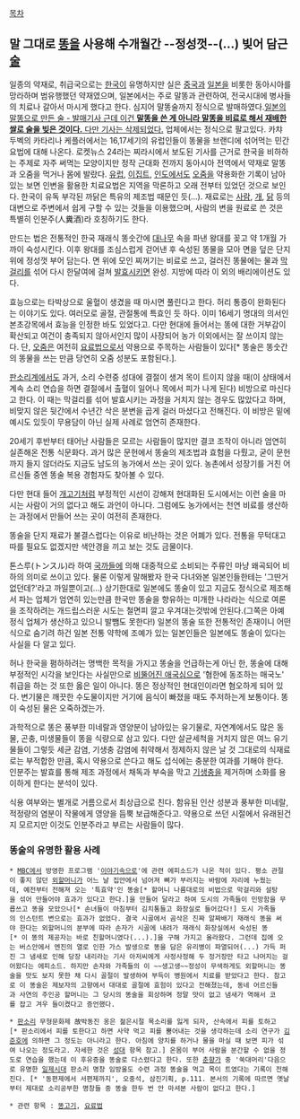 [[목차]]

== 말 그대로 [[똥]]을 사용해 수개월간 --정성껏--(...) 빚어 담근 [[술]] ==
일종의 약재로, 취급국으로는 [[한국]]이 유명하지만 실은 [[중국]]과 [[일본]]을 비롯한 동아시아를 망라하며 범유행했던 약재였으며, 일본에서는 주로 말똥과 관련하여, 전국시대에 병사들의 치료나 갈아서 마시게 했다고 한다. 심지어 말똥술까지 정식으로 발매하였다.[http://cfile22.uf.tistory.com/image/224ACE3E52AD25101C6A27 일본의 말똥으로 만든 술 - 발매기사 근데 이건 '''말똥을 쓴 게 아니라 말똥을 비료로 해서 재배한 쌀로 술을 빚은 것이다.''' 다만 기사는 삭제되었다.] 업체에서는 정식으로 팔고있다. 카챠 두벡의 카타리나 케플러에서는 16,17세기의 유럽인들이 똥물을 브랜디에 섞어먹는 민간 요법에 대해 나온다. 
로켓뉴스 24라는 찌라시에서 보도된 기사를 근거로 한국을 비하하는 주제로 자주 써먹는 모양이지만 정작 근대화 전까지 동아시아 전역에서 약재로 말똥과 오줌을 먹거나 몸에 발랐다.
[[유럽]], [[이집트]], [[인도]]에서도 [[오줌]]을 약용화한 기록이 남아있는 보면 인변을 활용한 치료요법은 지역을 막론하고 오래 전부터 있었던 것으로 보인다. 한국이 유독 부각된 까닭은 특유의 제조법 때문인 듯(...).
재료로는 [[사람]], [[개]], [[닭]] 등의 대변으로 주변에서 쉽게 구할 수 있는 것들을 이용했으며, 사람의 변을 원료로 쓴 것은 특별히 인분주(人糞酒)라 호칭하기도 한다.

만드는 법은 전통적인 한국 재래식 똥숫간에 [[대나무]] 속을 파낸 왕대를 꽂고 약 1개월 가까이 숙성시킨다. 이후 왕대를 조심스럽게 걷어낸 후 숙성된 똥물을 모아 면을 덮은 단지 위에 정성껏 부어 담는다. 면 위에 모인 찌꺼기는 비료로 쓰고, 걸러진 똥물에는 물과 [[막걸리]]를 섞어 다시 한달여에 걸쳐 [[발효]]시키면 완성. 지방에 따라 이 외의 배리에이션도 있다. 

효능으로는 타박상으로 울혈이 생겼을 때 마시면 풀린다고 한다. 허리 통증이 완화된다는 이야기도 있다. 여러모로 골절, 관절통에 특효인 듯 하다. 이미 16세기 명대의 의서인 본초강목에서 효능을 인정한 바도 있었다고. 다만 현대에 들어서는 똥에 대한 거부감이 확산되고 여건이 충족되지 않아서인지 많이 사장되어 농가 이외에서는 잘 쓰이지 않는다. 단, [[오줌]]은 여전히 [[요료법]]으로서 약용으로 주목하는 사람들이 있다[* 똥술은 똥숫간의 똥물을 쓰는 만큼 당연히 오줌 성분도 포함된다.].

[[판소리]]계에서도 과거, 소리 수련중 성대에 결절이 생겨 목이 트이지 않을 때(이 상태에서 계속 소리 연습을 하면 결절에서 출혈이 일어나 목에서 피가 나게 된다) 비방으로 마신다고 한다. 이 때는 막걸리를 섞어 발효시키는 과정을 거치지 않는 경우도 많았다고 하며, 비맞지 않은 뒷간에서 수년간 삭은 분변을 곱게 걸러 마셨다고 전해진다. 이 비방은 밑에 예시도 있듯이 무용담이 아닌 실제 사례로 엄연히 존재한다. 

20세기 후반부터 태어난 사람들은 모르는 사람들이 많지만 결코 조작이 아니라 엄연히 실존해온 전통 식문화다. 과거 많은 문헌에서 똥술의 제조법과 효험을 다뤘고, 굳이 문헌까지 들지 않더라도 지금도 남도의 농가에서 쓰는 곳이 있다. 농촌에서 성장기를 거친 어르신들 중엔 똥술 복용 경험자도 찾아볼 수 있다.

다만 현대 들어 [[개고기]]처럼 부정적인 시선이 강해져 현대화된 도시에서는 이런 술을 마시는 사람이 거의 없다고 해도 과언이 아니다. 그럼에도 농가에서는 천연 비료를 생산하는 과정에서 만들어 쓰는 곳이 여전히 존재한다.

똥술을 단지 재료가 불결스럽다는 이유로 비난하는 것은 어폐가 있다. 전통을 무턱대고 따를 필요도 없겠지만 색안경을 끼고 보는 것도 금물이다.

톤스루(トンスル)라 하여 [[국까]]들에 의해 대중적으로 소비되는 주류인 마냥 왜곡되어 비하의 의미로 쓰이고 있다. 물론 이렇게 말해봤자 한국 다녀와본 일본인들한테는 '그딴거 없던데?'라고 까일뿐이고(...) 상기한대로 일본에도 똥술이 있고 지금도 정식으로 제조해서 파는 업체가 엄연히 있는만큼 한국만 똥술을 향유하는 미개한 나라라는 식으로 여론을 조작하려는 개드립스러운 시도는 철면피 깔고 우겨대는것밖에 안된다.(그쪽은 아예 정식 업체가 생산하고 있으니 발뺌도 못한다!) 일본의 똥술 또한 전통적인 존재이니 어떤식으로 숨기려 하건 일본 전통 약학에 조예가 있는 일본인들은 일본에도 똥술이 있다는 사실을 다 알고 있다.

허나 한국을 폄하하려는 명백한 목적을 가지고 똥술을 언급하는게 아닌 한, 똥술에 대해 부정적인 시각을 보인다는 사실만으로 [[비뚤어진 애국심]]으로 '혐한에 동조하는 매국노' 취급을 하는 것 또한 옳은 일이 아니다. 똥은 정상적인 현대인이라면 혐오하게 되어 있다. 변기물은 깨끗한 수도물이지만 거기에 음식이 빠졌을 때도 주저하는게 보통이다. 똥이 숙성된 물은 오죽하겠는가.

과학적으로 똥은 풍부한 미네랄과 영양분이 남아있는 유기물로, 자연계에서도 많은 동물, 곤충, 미생물들이 똥을 식량으로 삼고 있다. 다만 살균세척을 거치지 않은 여느 유기물들이 그렇듯 세균 감염, 기생충 감염에 취약해서 정제하지 않은 날 것 그대로의 식재료로는 부적합한 만큼, 혹시 약용으로 쓴다고 해도 섭식에는 충분한 여과를 기해야 한다. 인분주는 발효를 통해 제조 과정에서 채독과 부숙을 막고 [[기생충]]을 제거하며 소화를 용이하게 한다는 분석이 있다.

식용 여부와는 별개로 거름으로서 최상급으로 친다. 함유된 인산 성분과 풍부한 미네랄, 적정량의 염분이 작물에게 영양을 듬뿍 보급해준다고. 약용으로 쓰던 시절에서 유래된건지 모르지만 이것도 인분주라고 부르는 사람들이 많다.

=== 똥술의 유명한 활용 사례 ===
 * [[MBC]]에서 방영한 프로그램 '[[이야기속으로]]'에 관련 에피소드가 나온 적이 있다. 평소 관절이 좋지 않던 [[외할머니]]가 어느 날 집안에서 넘어져 뼈가 부러지는 바람에 자리에 누웠는데, 예전부터 전해져 오는 '특효약'인 똥술[* 할머니 나름대로의 비법으로 막걸리와 설탕을 섞어 만들어야 효과가 있다고 한다.]을 만들어 달라고 하여 도시의 가족들이 민망함을 무릅쓰고 똥을 모았으나[* 손녀들이 아침부터 김치통들고 화장실로 들어갔다!] 도시 가족들의 인스턴트 변으로는 효과가 없었다. 결국 시골에서 곰삭은 진짜 알짜배기 재래식 똥을 써야 한다는 외할머니의 분부에 따라 손자가 시골에 내려가 재래식 화장실에서 숙성된 똥[* 이 똥의 제공자는 바로 친할머니였다(...).]을 구해 가지고 올라왔다. 그런데 집에 오는 버스안에서 엔진의 열로 인한 가스 발생으로 똥을 담은 유리병이 파열되어(...) 가득 퍼진 그 냄새로 인해 당장 내리라는 기사 아저씨에게 사정사정해 두 정거장만 타고 나머지는 걸어왔다는 에피소드. 하지만 손자와 가족들의 이 ~~생고생~~정성이 무색하게도 외할머니는 똥술을 맛도 보지 못한 채 다시 골절이 발생하여 부득이 병원에서 치료를 받았다고 한다. 참고로 이 똥술은 제보자의 고향에서 대대로 골절에 효험이 있다고 전해졌는데, 동네 어르신들과 사연의 주인공 할머니는 그 당시의 똥술을 회상하며 정말 맛이 없고 냄새가 역해서 코를 잡고 겨우 들이켰다고 증언했다.

 * [[판소리]] 무형문화제 故박동진 옹은 젊은시절 목소리를 잃게 되자, 산속에서 피를 토하고[* 판소리에서 피를 토한다고 하면 사약 먹고 피를 뿜어내는 것을 생각하는데 소리 연구가 [[김준호]]에 의하면 그 정도는 아니라고 한다. 아침에 양치를 하거나 물을 마실 때 보면 피가 섞여 나오는 정도라고. 자세한 것은 [[성대]] 항목 참고.] 온몸이 부어 사람을 분간할 수 없을 정도로 연습을 했는데 이 후유증을 똥술로 다스렸다고 한다. 또한 [[춘향가]] 중 '쑥대머리'다음으로 유명한 [[일제시대]] 판소리 명창 임방울도 수련 과정 똥술을 먹고 목이 트였다는 기록이 전해진다. [* '동편제에서 서편제까지', 오중석, 삼진기획, p.111. 본서의 기록에 따르면 옛날부터 제대로 소리공부한 명창들 중 똥술 한두 번 안 마셔본 사람이 없다고 한다.]

 * 관련 항목 : [[똥고기]], [[요료법]]


